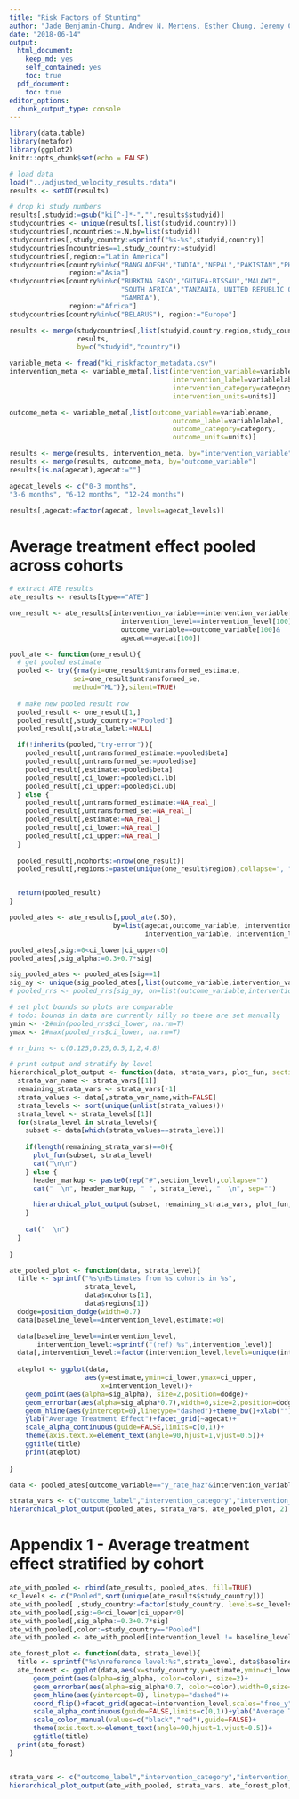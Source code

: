 ```yaml
---
title: "Risk Factors of Stunting"
author: "Jade Benjamin-Chung, Andrew N. Mertens, Esther Chung, Jeremy Coyle, Oleg Sofrygin, Nima Hejazi, Ivana Malenica, Alan E. Hubbard, Mark J. van der Laan, John M. Colford, Jr., Benjamin F. Arnold"
date: "2018-06-14"
output:
  html_document:
    keep_md: yes
    self_contained: yes
    toc: true
  pdf_document:
    toc: true
editor_options:
  chunk_output_type: console
---
```


```r
library(data.table)
library(metafor)
library(ggplot2)
knitr::opts_chunk$set(echo = FALSE)

# load data
load("../adjusted_velocity_results.rdata")
results <- setDT(results)

# drop ki study numbers
results[,studyid:=gsub("ki[^-]*-","",results$studyid)]
studycountries <- unique(results[,list(studyid,country)])
studycountries[,ncountries:=.N,by=list(studyid)]
studycountries[,study_country:=sprintf("%s-%s",studyid,country)]
studycountries[ncountries==1,study_country:=studyid]
studycountries[,region:="Latin America"]
studycountries[country%in%c("BANGLADESH","INDIA","NEPAL","PAKISTAN","PHILIPPINES"),
               region:="Asia"]
studycountries[country%in%c("BURKINA FASO","GUINEA-BISSAU","MALAWI",
                            "SOUTH AFRICA","TANZANIA, UNITED REPUBLIC OF","ZIMBABWE",
                            "GAMBIA"),
               region:="Africa"]
studycountries[country%in%c("BELARUS"), region:="Europe"]

results <- merge(studycountries[,list(studyid,country,region,study_country)],
                 results,
                 by=c("studyid","country"))

variable_meta <- fread("ki_riskfactor_metadata.csv")
intervention_meta <- variable_meta[,list(intervention_variable=variablename,
                                         intervention_label=variablelabel, 
                                         intervention_category=category,
                                         intervention_units=units)]

outcome_meta <- variable_meta[,list(outcome_variable=variablename,
                                         outcome_label=variablelabel, 
                                         outcome_category=category,
                                         outcome_units=units)]

results <- merge(results, intervention_meta, by="intervention_variable")
results <- merge(results, outcome_meta, by="outcome_variable")
results[is.na(agecat),agecat:=""]

agecat_levels <- c("0-3 months", 
"3-6 months", "6-12 months", "12-24 months")

results[,agecat:=factor(agecat, levels=agecat_levels)]

```

# Average treatment effect pooled across cohorts

```r

# extract ATE results
ate_results <- results[type=="ATE"]

one_result <- ate_results[intervention_variable==intervention_variable[100]&
                            intervention_level==intervention_level[100]&
                            outcome_variable==outcome_variable[100]&
                            agecat==agecat[100]]

pool_ate <- function(one_result){
  # get pooled estimate
  pooled <- try({rma(yi=one_result$untransformed_estimate, 
                sei=one_result$untransformed_se, 
                method="ML")},silent=TRUE)
  
  # make new pooled result row
  pooled_result <- one_result[1,]
  pooled_result[,study_country:="Pooled"]
  pooled_result[,strata_label:=NULL]

  if(!inherits(pooled,"try-error")){
    pooled_result[,untransformed_estimate:=pooled$beta]
    pooled_result[,untransformed_se:=pooled$se]
    pooled_result[,estimate:=pooled$beta]
    pooled_result[,ci_lower:=pooled$ci.lb]
    pooled_result[,ci_upper:=pooled$ci.ub]
  } else {
    pooled_result[,untransformed_estimate:=NA_real_]
    pooled_result[,untransformed_se:=NA_real_]
    pooled_result[,estimate:=NA_real_]
    pooled_result[,ci_lower:=NA_real_]
    pooled_result[,ci_upper:=NA_real_]
  }
  
  pooled_result[,ncohorts:=nrow(one_result)]
  pooled_result[,regions:=paste(unique(one_result$region),collapse=", ")]


  return(pooled_result)
}

pooled_ates <- ate_results[,pool_ate(.SD), 
                          by=list(agecat,outcome_variable, intervention_category, 
                                  intervention_variable, intervention_level)]

pooled_ates[,sig:=0<ci_lower|ci_upper<0]
pooled_ates[,sig_alpha:=0.3+0.7*sig]

sig_pooled_ates <- pooled_ates[sig==1]
sig_ay <- unique(sig_pooled_ates[,list(outcome_variable,intervention_variable)])
# pooled_rrs <- pooled_rrs[sig_ay, on=list(outcome_variable,intervention_variable)]

# set plot bounds so plots are comparable
# todo: bounds in data are currently silly so these are set manually
ymin <- -2#min(pooled_rrs$ci_lower, na.rm=T)
ymax <- 2#max(pooled_rrs$ci_lower, na.rm=T)

# rr_bins <- c(0.125,0.25,0.5,1,2,4,8)
```

```r

# print output and stratify by level
hierarchical_plot_output <- function(data, strata_vars, plot_fun, section_level=1){
  strata_var_name <- strata_vars[[1]]
  remaining_strata_vars <- strata_vars[-1]
  strata_values <- data[,strata_var_name,with=FALSE]
  strata_levels <- sort(unique(unlist(strata_values)))
  strata_level <- strata_levels[[1]]
  for(strata_level in strata_levels){
    subset <- data[which(strata_values==strata_level)]
    
    if(length(remaining_strata_vars)==0){
      plot_fun(subset, strata_level)
      cat("\n\n")
    } else {
      header_markup <- paste0(rep("#",section_level),collapse="")  
      cat("  \n", header_markup, " ", strata_level, "  \n", sep="")

      hierarchical_plot_output(subset, remaining_strata_vars, plot_fun, section_level+1)
    }
    
    cat("  \n")
  }
  
}


```

```r

ate_pooled_plot <- function(data, strata_level){
  title <- sprintf("%s\nEstimates from %s cohorts in %s",
                   strata_level,
                   data$ncohorts[1],
                   data$regions[1])
  dodge=position_dodge(width=0.7)
  data[baseline_level==intervention_level,estimate:=0]

  data[baseline_level==intervention_level, 
       intervention_level:=sprintf("(ref) %s",intervention_level)]
  data[,intervention_level:=factor(intervention_level,levels=unique(intervention_level))]
  
  ateplot <- ggplot(data, 
                   aes(y=estimate,ymin=ci_lower,ymax=ci_upper,
                       x=intervention_level))+
    geom_point(aes(alpha=sig_alpha), size=2,position=dodge)+
    geom_errorbar(aes(alpha=sig_alpha*0.7),width=0,size=2,position=dodge)+
    geom_hline(aes(yintercept=0),linetype="dashed")+theme_bw()+xlab("")+
    ylab("Average Treatment Effect")+facet_grid(~agecat)+
    scale_alpha_continuous(guide=FALSE,limits=c(0,1))+
    theme(axis.text.x=element_text(angle=90,hjust=1,vjust=0.5))+
    ggtitle(title)
    print(ateplot)
        
}

data <- pooled_ates[outcome_variable=="y_rate_haz"&intervention_variable=="brthmon"]

strata_vars <- c("outcome_label","intervention_category","intervention_label")
hierarchical_plot_output(pooled_ates, strata_vars, ate_pooled_plot, 2)
```

# Appendix 1 - Average treatment effect stratified by cohort
```r

ate_with_pooled <- rbind(ate_results, pooled_ates, fill=TRUE)
sc_levels <- c("Pooled",sort(unique(ate_results$study_country)))
ate_with_pooled[ ,study_country:=factor(study_country, levels=sc_levels)]
ate_with_pooled[,sig:=0<ci_lower|ci_upper<0]
ate_with_pooled[,sig_alpha:=0.3+0.7*sig]
ate_with_pooled[,color:=study_country=="Pooled"]
ate_with_pooled <- ate_with_pooled[intervention_level != baseline_level]

ate_forest_plot <- function(data, strata_level){
  title <- sprintf("%s\nreference level:%s",strata_level, data$baseline_level[1])
  ate_forest <- ggplot(data,aes(x=study_country,y=estimate,ymin=ci_lower,ymax=ci_upper))+
      geom_point(aes(alpha=sig_alpha, color=color), size=2)+
      geom_errorbar(aes(alpha=sig_alpha*0.7, color=color),width=0,size=2)+
      geom_hline(aes(yintercept=0), linetype="dashed")+
      coord_flip()+facet_grid(agecat~intervention_level,scales="free_y")+theme_bw()+
      scale_alpha_continuous(guide=FALSE,limits=c(0,1))+ylab("Average Treatment Effect")+xlab("Strata")+
      scale_color_manual(values=c("black","red"),guide=FALSE)+
      theme(axis.text.x=element_text(angle=90,hjust=1,vjust=0.5))+
      ggtitle(title)
  print(ate_forest)
}


strata_vars <- c("outcome_label","intervention_category","intervention_label")
hierarchical_plot_output(ate_with_pooled, strata_vars, ate_forest_plot, 2)
```